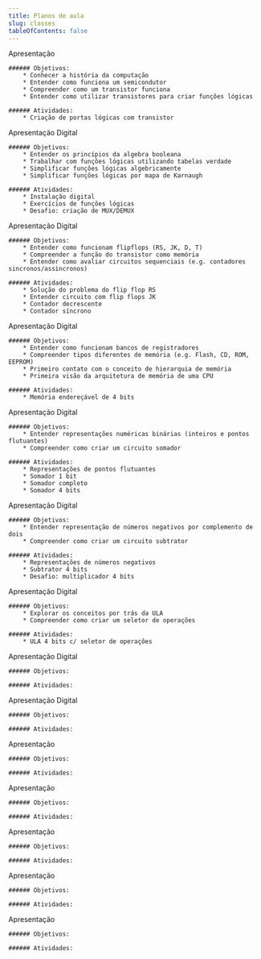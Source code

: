 ```yaml
---
title: Planos de aula
slug: classes
tableOfContents: false
---
```



<Card title="01 - História da computação e transistores" icon="open-book">
    <LinkButton href="/getting-started/">Apresentação</LinkButton>

    ###### Objetivos:
        * Conhecer a história da computação
        * Entender como funciona um semicondutor
        * Compreender como um transistor funciona
        * Entender como utilizar transistores para criar funções lógicas

    ###### Atividades:
        * Criação de portas lógicas com transistor
</Card>

<Card title="02 - Lógica combinatória" icon="open-book">
    <LinkButton href="/getting-started/">Apresentação</LinkButton>
    <LinkButton href="/getting-started/" variant="secondary">Digital</LinkButton>

    ###### Objetivos:
        * Entender os princípios da algebra booleana
        * Trabalhar com funções lógicas utilizando tabelas verdade
        * Simplificar funções lógicas algebricamente
        * Simplificar funções lógicas por mapa de Karnaugh

    ###### Atividades:
        * Instalação digital
        * Exercícios de funções lógicas
        * Desafio: criação de MUX/DEMUX
</Card>

<Card title="03 - Lógica sequencial" icon="open-book">
    <LinkButton href="/getting-started/">Apresentação</LinkButton>
    <LinkButton href="/getting-started/" variant="secondary">Digital</LinkButton>

    ###### Objetivos:
        * Entender como funcionam flipflops (RS, JK, D, T)
        * Compreender a função do transistor como memória
        * Entender como avaliar circuitos sequenciais (e.g. contadores sincronos/assincronos)

    ###### Atividades:
        * Solução do problema do flip flop RS 
        * Entender circuito com flip flops JK
        * Contador decrescente
        * Contador síncrono
</Card>

<Card title="04 - Memória" icon="open-book">
    <LinkButton href="/getting-started/">Apresentação</LinkButton>
    <LinkButton href="/getting-started/" variant="secondary">Digital</LinkButton>

    ###### Objetivos:
        * Entender como funcionam bancos de registradores
        * Compreender tipos diferentes de memória (e.g. Flash, CD, ROM, EEPROM)
        * Primeiro contato com o conceito de hierarquia de memória
        * Primeira visão da arquitetura de memória de uma CPU

    ###### Atividades:
        * Memória endereçável de 4 bits
</Card>

<Card title="05 - Aritmética digital I" icon="open-book">
    <LinkButton href="/getting-started/">Apresentação</LinkButton>
    <LinkButton href="/getting-started/" variant="secondary">Digital</LinkButton>

    ###### Objetivos:
        * Entender representações numéricas binárias (inteiros e pontos flutuantes)
        * Compreender como criar um circuito somador

    ###### Atividades:
        * Representações de pontos flutuantes
        * Somador 1 bit
        * Somador completo
        * Somador 4 bits
</Card>

<Card title="06 - Aritmética digital II" icon="open-book">
    <LinkButton href="/getting-started/">Apresentação</LinkButton>
    <LinkButton href="/getting-started/" variant="secondary">Digital</LinkButton>

    ###### Objetivos:
        * Entender representação de números negativos por complemento de dois
        * Compreender como criar um circuito subtrator

    ###### Atividades:
        * Representações de números negativos
        * Subtrator 4 bits
        * Desafio: multiplicador 4 bits
</Card>

<Card title="07 - A ULA" icon="open-book">
    <LinkButton href="/getting-started/">Apresentação</LinkButton>
    <LinkButton href="/getting-started/" variant="secondary">Digital</LinkButton>

    ###### Objetivos:
        * Explorar os conceitos por trás da ULA
        * Compreender como criar um seletor de operações

    ###### Atividades:
        * ULA 4 bits c/ seletor de operações
</Card>

<Card title="08 - Arquitetura de von Neumann" icon="open-book">
    <LinkButton href="/getting-started/">Apresentação</LinkButton>
    <LinkButton href="/getting-started/" variant="secondary">Digital</LinkButton>

    ###### Objetivos:

    ###### Atividades:
</Card>

<Card title="09 - SAP e o ciclo de Fetch" icon="open-book">
    <LinkButton href="/getting-started/">Apresentação</LinkButton>
    <LinkButton href="/getting-started/" variant="secondary">Digital</LinkButton>

    ###### Objetivos:

    ###### Atividades:
</Card>

<Card title="10 - Pipelining e arquiteturas superescaláveis" icon="open-book">
    <LinkButton href="/getting-started/">Apresentação</LinkButton>

    ###### Objetivos:

    ###### Atividades:
</Card>

<Card title="11 - RISC vs CISC" icon="open-book">
    <LinkButton href="/getting-started/">Apresentação</LinkButton>

    ###### Objetivos:

    ###### Atividades:
</Card>

<Card title="12 - 8086 e assembly" icon="open-book">
    <LinkButton href="/getting-started/">Apresentação</LinkButton>

    ###### Objetivos:

    ###### Atividades:
</Card>

<Card title="13 - Memória virtual" icon="open-book">
    <LinkButton href="/getting-started/">Apresentação</LinkButton>

    ###### Objetivos:

    ###### Atividades:
</Card>

<Card title="14 - Modos de execução protegida" icon="open-book">
    <LinkButton href="/getting-started/">Apresentação</LinkButton>

    ###### Objetivos:

    ###### Atividades:
</Card>

